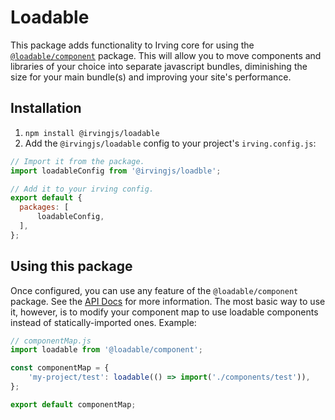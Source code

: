 <Meta title="Packages|Loadable" />

# Loadable
This package adds functionality to Irving core for using the [`@loadable/component`](https://loadable-components.com/) package. This will allow you to move components and libraries of your choice into separate javascript bundles, diminishing the size for your main bundle(s) and improving your site's performance.

## Installation
1. `npm install @irvingjs/loadable`
2. Add the `@irvingjs/loadable` config to your project's `irving.config.js`:

```javascript
// Import it from the package.
import loadableConfig from '@irvingjs/loadble';

// Add it to your irving config.
export default {
  packages: [
      loadableConfig,
  ],
};
```

## Using this package
Once configured, you can use any feature of the `@loadable/component` package. See the [API Docs](https://loadable-components.com/docs/api-loadable-component/) for more information. The most basic way to use it, however, is to modify your component map to use loadable components instead of statically-imported ones. Example:

```javascript
// componentMap.js
import loadable from '@loadable/component';

const componentMap = {
    'my-project/test': loadable(() => import('./components/test')),
};

export default componentMap;
```
